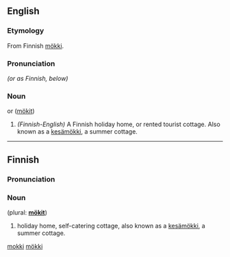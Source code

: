 ==English==

===Etymology===
From Finnish [[mökki#Finnish|mökki]].

===Pronunciation===
{{IPA|/møk'ki/, /mok'ki/ or /mʊk'ki/}} ''(or as Finnish, below)''

===Noun===
{{en-noun}} or ([[mökit]])

# ''(Finnish-English)'' A Finnish holiday home, or rented tourist cottage. Also known as a [[kesämökki]], a summer cottage.

[[Category:English words spelled with diacritics|mokki]] 

----

==Finnish==

===Pronunciation===
{{IPA|/møk'ki/}}

===Noun===
{{fi-noun}} (plural: '''[[mökit]]''')
# holiday home, self-catering cottage, also known as a [[kesämökki]], a summer cottage.

[[Category:Finnish derivations|mökki]]